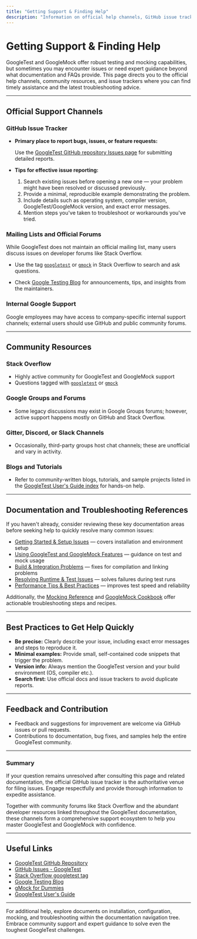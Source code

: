 ```yaml
---
title: "Getting Support & Finding Help"
description: "Information on official help channels, GitHub issue trackers, and prime sources of up-to-date troubleshooting advice. Ensures users know where to turn for expert guidance when FAQs and documentation don't resolve their needs."
---
```


# Getting Support & Finding Help

GoogleTest and GoogleMock offer robust testing and mocking capabilities, but sometimes you may encounter issues or need expert guidance beyond what documentation and FAQs provide. This page directs you to the official help channels, community resources, and issue trackers where you can find timely assistance and the latest troubleshooting advice.

---

## Official Support Channels

### GitHub Issue Tracker

- **Primary place to report bugs, issues, or feature requests:**

  Use the [GoogleTest GitHub repository Issues page](https://github.com/google/googletest/issues) for submitting detailed reports.

- **Tips for effective issue reporting:**

  1. Search existing issues before opening a new one — your problem might have been resolved or discussed previously.
  2. Provide a minimal, reproducible example demonstrating the problem.
  3. Include details such as operating system, compiler version, GoogleTest/GoogleMock version, and exact error messages.
  4. Mention steps you've taken to troubleshoot or workarounds you've tried.

### Mailing Lists and Official Forums

While GoogleTest does not maintain an official mailing list, many users discuss issues on developer forums like Stack Overflow.

- Use the tag [`googletest`](https://stackoverflow.com/questions/tagged/googletest) or [`gmock`](https://stackoverflow.com/questions/tagged/gmock) in Stack Overflow to search and ask questions.

- Check [Google Testing Blog](https://testing.googleblog.com/) for announcements, tips, and insights from the maintainers.

### Internal Google Support

Google employees may have access to company-specific internal support channels; external users should use GitHub and public community forums.

---

## Community Resources

### Stack Overflow

- Highly active community for GoogleTest and GoogleMock support
- Questions tagged with [`googletest`](https://stackoverflow.com/questions/tagged/googletest) or [`gmock`](https://stackoverflow.com/questions/tagged/gmock)

### Google Groups and Forums

- Some legacy discussions may exist in Google Groups forums; however, active support happens mostly on GitHub and Stack Overflow.

### Gitter, Discord, or Slack Channels

- Occasionally, third-party groups host chat channels; these are unofficial and vary in activity.

### Blogs and Tutorials

- Refer to community-written blogs, tutorials, and sample projects listed in the [GoogleTest User's Guide index](https://github.com/google/googletest/blob/main/docs/index.md) for hands-on help.

---

## Documentation and Troubleshooting References

If you haven't already, consider reviewing these key documentation areas before seeking help to quickly resolve many common issues:

- [Getting Started & Setup Issues](../common-questions/getting-started-issues) — covers installation and environment setup
- [Using GoogleTest and GoogleMock Features](../common-questions/feature-usage) — guidance on test and mock usage
- [Build & Integration Problems](../troubleshooting-guides/build-integration-errors) — fixes for compilation and linking problems
- [Resolving Runtime & Test Issues](../troubleshooting-guides/runtime-and-test-failures) — solves failures during test runs
- [Performance Tips & Best Practices](../troubleshooting-guides/performance-optimization) — improves test speed and reliability

Additionally, the [Mocking Reference](../../api-reference/mocking-framework/mock-object-basics) and [GoogleMock Cookbook](../../guides/mocking-and-advanced-testing/gmock_cook_book.md) offer actionable troubleshooting steps and recipes.

---

## Best Practices to Get Help Quickly

- **Be precise:** Clearly describe your issue, including exact error messages and steps to reproduce it.
- **Minimal examples:** Provide small, self-contained code snippets that trigger the problem.
- **Version info:** Always mention the GoogleTest version and your build environment (OS, compiler etc.).
- **Search first:** Use official docs and issue trackers to avoid duplicate reports.

---

## Feedback and Contribution

- Feedback and suggestions for improvement are welcome via GitHub issues or pull requests.
- Contributions to documentation, bug fixes, and samples help the entire GoogleTest community.

---

### Summary

If your question remains unresolved after consulting this page and related documentation, the official GitHub issue tracker is the authoritative venue for filing issues. Engage respectfully and provide thorough information to expedite assistance.

Together with community forums like Stack Overflow and the abundant developer resources linked throughout the GoogleTest documentation, these channels form a comprehensive support ecosystem to help you master GoogleTest and GoogleMock with confidence.

---

## Useful Links

- [GoogleTest GitHub Repository](https://github.com/google/googletest)
- [GitHub Issues - GoogleTest](https://github.com/google/googletest/issues)
- [Stack Overflow googletest tag](https://stackoverflow.com/questions/tagged/googletest)
- [Google Testing Blog](https://testing.googleblog.com/)
- [gMock for Dummies](https://google.github.io/googletest/gmock_for_dummies.html)
- [GoogleTest User's Guide](https://github.com/google/googletest/blob/main/docs/index.md)

---

For additional help, explore documents on installation, configuration, mocking, and troubleshooting within the documentation navigation tree. Embrace community support and expert guidance to solve even the toughest GoogleTest challenges.
